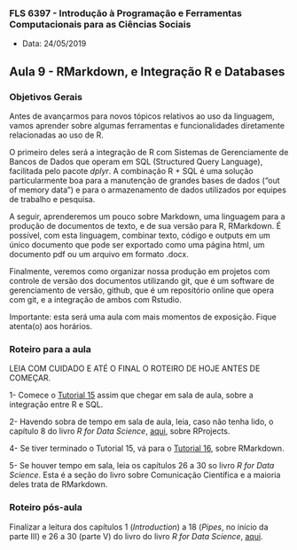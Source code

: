###  FLS 6397 - Introdução à Programação e Ferramentas Computacionais para as Ciências Sociais

- Data: 24/05/2019

## Aula 9 -  RMarkdown, e Integração R e Databases

### Objetivos Gerais

Antes de avançarmos para novos tópicos relativos ao uso da linguagem, vamos aprender sobre algumas ferramentas e funcionalidades diretamente relacionadas ao uso de R.

O primeiro deles será a integração de R com Sistemas de Gerenciamente de Bancos de Dados que operam em SQL (Structured Query Language), facilitada pelo pacote _dplyr_. A combinação R + SQL é uma solução particularmente boa para a manutenção de grandes bases de dados ("out of memory data") e para o armazenamento de dados utilizados por equipes de trabalho e pesquisa.

A seguir, aprenderemos um pouco sobre Markdown, uma linguagem para a produção de documentos de texto, e de sua versão para R, RMarkdown. É possível, com esta linguagem, combinar texto, código e outputs em um único documento que pode ser exportado como uma página html, um documento pdf ou um arquivo em formato .docx.

Finalmente, veremos como organizar nossa produção em projetos com controle de versão dos documentos utilizando git, que é um software de gerenciamento de versão, github, que é um repositório online que opera com git, e a integração de ambos com Rstudio.

Importante: esta será uma aula com mais momentos de exposição. Fique atenta(o) aos horários.

### Roteiro para a aula

LEIA COM CUIDADO E ATÉ O FINAL O ROTEIRO DE HOJE ANTES DE COMEÇAR.

1- Comece o [Tutorial 15](https://jonnyphillips.github.io/FLS6397_2019/tutorials/tutorial15.html) assim que chegar em sala de aula, sobre a integração entre R e SQL.

2- Havendo sobra de tempo em sala de aula, leia, caso não tenha lido, o capítulo 8 do livro _R for Data Science_, [aqui](http://r4ds.had.co.nz/workflow-projects.html), sobre RProjects.

4- Se tiver terminado o Tutorial 15, vá para o [Tutorial 16](https://jonnyphillips.github.io/FLS6397_2019/tutorials/tutorial16.html), sobre RMarkdown.

5- Se houver tempo em sala, leia os capítulos 26 a 30 so livro _R for Data Science_. Esta é a seção do livro sobre Comunicação Científica e a maioria deles trata de RMarkdown.

### Roteiro pós-aula

Finalizar a leitura dos capítulos 1 (_Introduction_) a 18 (_Pipes_, no início da parte III) e 26 a 30 (parte V) do livro do livro _R for Data Science_, [aqui](http://r4ds.had.co.nz/).